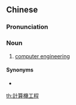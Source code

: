 ==Chinese==
{{zh-forms|s=计算机工程|type=32}}

===Pronunciation===
{{zh-pron
|m=jìsuànjī gōngchéng
|c=gai3 syun3 gei1 gung1 cing4
|cat=n
}}

===Noun===
{{zh-noun}}

# [[computer engineering]]

====Synonyms====
* {{zh-l|電腦工程}}

[[th:計算機工程]]